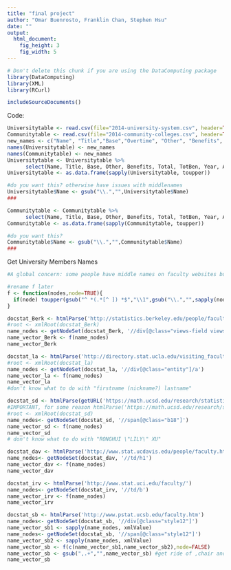 ```yaml
---
title: "final project"
author: "Omar Buenrosto, Franklin Chan, Stephen Hsu"
date: ""
output: 
  html_document:
    fig_height: 3
    fig_width: 5
---
```

```r
# Don't delete this chunk if you are using the DataComputing package
library(DataComputing)
library(XML)
library(RCurl)
```
```r
includeSourceDocuments()
```

Code:
```r
Universitytable <- read.csv(file="2014-university-system.csv", header=TRUE)
Communitytable <- read.csv(file="2014-community-colleges.csv", header=TRUE)
new_names <- c("Name", "Title","Base","Overtime", "Other", "Benefits", "Total", "TotBen", "Year", "Notes", "Agency", "Status")
names(Universitytable) <- new_names
names(Communitytable) <- new_names
Universitytable <- Universitytable %>%
      select(Name, Title, Base, Other, Benefits, Total, TotBen, Year, Agency)
Universitytable <- as.data.frame(sapply(Universitytable, toupper))

#do you want this? otherwise have issues with middlenames
Universitytable$Name <- gsub("\\.","",Universitytable$Name)
###

Communitytable <- Communitytable %>%
      select(Name, Title, Base, Other, Benefits, Total, TotBen, Year, Agency)
Communitytable <- as.data.frame(sapply(Communitytable, toupper))

#do you want this?
Communitytable$Name <- gsub("\\.","",Communitytable$Name)
###
```

Get University Members Names
```r
#A global concern: some people have middle names on faculty websites but not in the table, and (probably) vice versa.

#rename f later
f <- function(nodes,node=TRUE){
  if(node) toupper(gsub("^ *(.*[^ ]) *$","\\1",gsub("\\.","",sapply(nodes,xmlValue)))) else toupper(gsub("^ *(.*[^ ]) *$","\\1",gsub("\\.","",nodes)))
}

docstat_Berk <- htmlParse('http://statistics.berkeley.edu/people/faculty')
#root <- xmlRoot(docstat_Berk)
name_nodes <- getNodeSet(docstat_Berk, '//div[@class="views-field views-field-title"]')
name_vector_Berk <- f(name_nodes)
name_vector_Berk

docstat_la <- htmlParse('http://directory.stat.ucla.edu/visiting_faculty')
#root <- xmlRoot(docstat_la)
name_nodes <- getNodeSet(docstat_la, '//div[@class="entity"]/a')
name_vector_la <- f(name_nodes)
name_vector_la
#don't know what to do with "firstname (nickname?) lastname"

docstat_sd <- htmlParse(getURL('https://math.ucsd.edu/research/statistics/'))
#IMPORTANT, for some reason htmlParse('https://math.ucsd.edu/research/statistics/') fails, I used RCurl package's getURL function as a workaround (credit: stackexchange)
#root <- xmlRoot(docstat_sd)
name_nodes<- getNodeSet(docstat_sd, '//span[@class="b18"]')
name_vector_sd <- f(name_nodes)
name_vector_sd
# don't know what to do with "RONGHUI \"LILY\" XU"

docstat_dav <- htmlParse('http://www.stat.ucdavis.edu/people/faculty.html')
name_nodes<- getNodeSet(docstat_dav, '//td/h1')
name_vector_dav <- f(name_nodes)
name_vector_dav

docstat_irv <- htmlParse('http://www.stat.uci.edu/faculty/')
name_nodes<- getNodeSet(docstat_irv, '//td/b')
name_vector_irv <- f(name_nodes)
name_vector_irv

docstat_sb <- htmlParse('http://www.pstat.ucsb.edu/faculty.htm')
name_nodes<- getNodeSet(docstat_sb, '//div[@class="style12"]')
name_vector_sb1 <- sapply(name_nodes, xmlValue)
name_nodes<- getNodeSet(docstat_sb, '//span[@class="style12"]')
name_vector_sb2 <- sapply(name_nodes, xmlValue)
name_vector_sb <- f(c(name_vector_sb1,name_vector_sb2),node=FALSE)
name_vector_sb <- gsub(",.+","",name_vector_sb) #get ride of ,chair and ,vice chair
name_vector_sb
```




